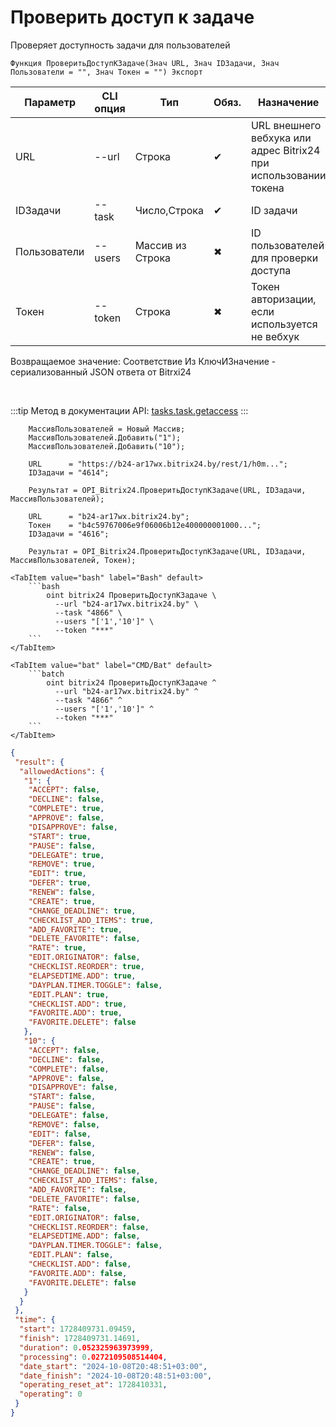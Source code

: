 ﻿---
sidebar_position: 20
---


# Проверить доступ к задаче
 Проверяет доступность задачи для пользователей



`Функция ПроверитьДоступКЗадаче(Знач URL, Знач IDЗадачи, Знач Пользователи = "", Знач Токен = "") Экспорт`

  | Параметр | CLI опция | Тип | Обяз. | Назначение |
  |-|-|-|-|-|
  | URL | --url | Строка | &#x2714; | URL внешнего вебхука или адрес Bitrix24 при использовании токена |
  | IDЗадачи | --task | Число,Строка | &#x2714; | ID задачи |
  | Пользователи | --users | Массив из Строка | &#x2716; | ID пользователей для проверки доступа |
  | Токен | --token | Строка | &#x2716; | Токен авторизации, если используется не вебхук |

  
  Возвращаемое значение:   Соответствие Из КлючИЗначение - сериализованный JSON ответа от Bitrxi24

<br/>

:::tip
Метод в документации API: [tasks.task.getaccess](https://dev.1c-bitrix.ru/rest_help/tasks/task/tasks/tasks_task_getaccess.php)
:::
<br/>



```bsl title="Пример использования для 1С:Предприятие/OneScript"
    МассивПользователей = Новый Массив;
    МассивПользователей.Добавить("1");
    МассивПользователей.Добавить("10");

    URL      = "https://b24-ar17wx.bitrix24.by/rest/1/h0m...";
    IDЗадачи = "4614";

    Результат = OPI_Bitrix24.ПроверитьДоступКЗадаче(URL, IDЗадачи, МассивПользователей);

    URL      = "b24-ar17wx.bitrix24.by";
    Токен    = "b4c59767006e9f06006b12e400000001000...";
    IDЗадачи = "4616";

    Результат = OPI_Bitrix24.ПроверитьДоступКЗадаче(URL, IDЗадачи, МассивПользователей, Токен);
```
    

 <Tabs>
  
    <TabItem value="bash" label="Bash" default>
        ```bash
            oint bitrix24 ПроверитьДоступКЗадаче \
              --url "b24-ar17wx.bitrix24.by" \
              --task "4866" \
              --users "['1','10']" \
              --token "***"
        ```
    </TabItem>
  
    <TabItem value="bat" label="CMD/Bat" default>
        ```batch
            oint bitrix24 ПроверитьДоступКЗадаче ^
              --url "b24-ar17wx.bitrix24.by" ^
              --task "4866" ^
              --users "['1','10']" ^
              --token "***"
        ```
    </TabItem>
</Tabs>


```json title="Результат"
{
 "result": {
  "allowedActions": {
   "1": {
    "ACCEPT": false,
    "DECLINE": false,
    "COMPLETE": true,
    "APPROVE": false,
    "DISAPPROVE": false,
    "START": true,
    "PAUSE": false,
    "DELEGATE": true,
    "REMOVE": true,
    "EDIT": true,
    "DEFER": true,
    "RENEW": false,
    "CREATE": true,
    "CHANGE_DEADLINE": true,
    "CHECKLIST_ADD_ITEMS": true,
    "ADD_FAVORITE": true,
    "DELETE_FAVORITE": false,
    "RATE": true,
    "EDIT.ORIGINATOR": false,
    "CHECKLIST.REORDER": true,
    "ELAPSEDTIME.ADD": true,
    "DAYPLAN.TIMER.TOGGLE": false,
    "EDIT.PLAN": true,
    "CHECKLIST.ADD": true,
    "FAVORITE.ADD": true,
    "FAVORITE.DELETE": false
   },
   "10": {
    "ACCEPT": false,
    "DECLINE": false,
    "COMPLETE": false,
    "APPROVE": false,
    "DISAPPROVE": false,
    "START": false,
    "PAUSE": false,
    "DELEGATE": false,
    "REMOVE": false,
    "EDIT": false,
    "DEFER": false,
    "RENEW": false,
    "CREATE": true,
    "CHANGE_DEADLINE": false,
    "CHECKLIST_ADD_ITEMS": false,
    "ADD_FAVORITE": false,
    "DELETE_FAVORITE": false,
    "RATE": false,
    "EDIT.ORIGINATOR": false,
    "CHECKLIST.REORDER": false,
    "ELAPSEDTIME.ADD": false,
    "DAYPLAN.TIMER.TOGGLE": false,
    "EDIT.PLAN": false,
    "CHECKLIST.ADD": false,
    "FAVORITE.ADD": false,
    "FAVORITE.DELETE": false
   }
  }
 },
 "time": {
  "start": 1728409731.09459,
  "finish": 1728409731.14691,
  "duration": 0.052325963973999,
  "processing": 0.0272109508514404,
  "date_start": "2024-10-08T20:48:51+03:00",
  "date_finish": "2024-10-08T20:48:51+03:00",
  "operating_reset_at": 1728410331,
  "operating": 0
 }
}
```
